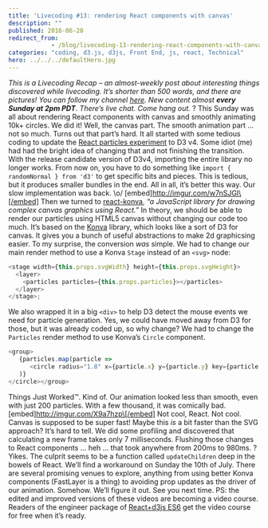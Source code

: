 ```yaml
---
title: 'Livecoding #13: rendering React components with canvas'
description: ""
published: 2016-06-28
redirect_from: 
            - /blog/livecoding-13-rendering-react-components-with-canvas/swizec/6784
categories: "coding, d3.js, d3js, Front End, js, react, Technical"
hero: ../../../defaultHero.jpg
---
```

_This is a Livecoding Recap – an almost-weekly post about interesting things discovered while livecoding. It’s shorter than 500 words, and there are pictures! You can follow my channel [here](https://livecoding.tv/swizec). New content almost **every Sunday at 2pm PDT**. There’s live chat. Come hang out._ ?  This Sunday was all about rendering React components with canvas and smoothly animating 10k+ circles. We did it! Well, the canvas part. The smooth animation part … not so much. Turns out that part’s hard. It all started with some tedious coding to update the [React particles experiment](https://github.com/Swizec/react-particles-experiment) to D3 v4. Some idiot (me) had had the bright idea of changing that and not finishing the transition. With the release candidate version of D3v4, importing the entire library no longer works. From now on, you have to do something like `import { randomNormal } from 'd3'` to get specific bits and pieces. This is tedious, but it produces smaller bundles in the end. All in all, it’s better this way. Our slow implementation was back. \\o/ \[embed]http://imgur.com/w7nSJGI\[/embed] Then we turned to [react-konva](https://github.com/lavrton/react-konva), _“a JavaScript library for drawing complex canvas graphics using React.”_ In theory, we should be able to render our particles using HTML5 canvas without changing our code too much. It’s based on the [Konva](http://konvajs.github.io/) library, which looks like a sort of D3 for canvas. It gives you a bunch of useful abstractions to make 2d graphicsing easier. To my surprise, the conversion _was_ simple. We had to change our main render method to use a Konva `Stage` instead of an `<svg>` node:

```javascript
<stage width={this.props.svgWidth} height={this.props.svgHeight}>
  <layer>
    <particles particles={this.props.particles}></particles>
  </layer>
</stage>;
```

We also wrapped it in a big `<div>` to help D3 detect the mouse events we need for particle generation. Yes, we could have moved away from D3 for those, but it was already coded up, so why change? We had to change the `Particles` render method to use Konva’s `Circle` component.

```javascript
<group>
   {particles.map(particle =>
      <circle radius="1.8" x={particle.x} y={particle.y} key={particle.id} fill="black">
   )}
</circle></group>
```

Things Just Worked™. Kind of. Our animation looked less than smooth, even with just 200 particles. With a few thousand, it was comically bad. \[embed]http://imgur.com/X9a7hzp\[/embed] Not cool, React. Not cool. Canvas is supposed to be super fast! Maybe this _is_ a bit faster than the SVG approach? It’s hard to tell. We did some profiling and discovered that calculating a new frame takes only 7 milliseconds. Flushing those changes to React components … heh … that took anywhere from 200ms to 980ms. ? Yikes. The culprit seems to be a function called `updateChildren` deep in the bowels of React. We’ll find a workaround on Sunday the 10th of July. There are several promising venues to explore, anything from using better Konva components (FastLayer is a thing) to avoiding prop updates as the driver of our animation. Somehow. We’ll figure it out. See you next time. PS: the edited and improved versions of these videos are becoming a video course. Readers of the engineer package of [React+d3js ES6](http://swizec.com/reactd3js/) get the video course for free when it’s ready.